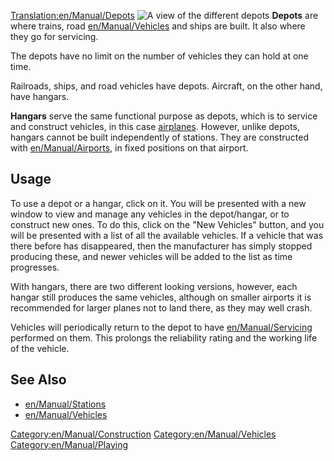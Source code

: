 [[Translation:en/Manual/Depots]]
[[File:en/Manual/Depots.png|thumb|right|A view of the different depots]]
'''Depots''' are where trains, road [[en/Manual/Vehicles]] and ships are built. It also where they go for servicing.

The depots have no limit on the number of vehicles they can hold at one time.

Railroads, ships, and road vehicles have depots. Aircraft, on the other hand, have hangars.

'''Hangars''' serve the same functional purpose as depots, which is to service and construct vehicles, in this case [[en/Manual/Aircraft|airplanes]]. However, unlike depots, hangars cannot be built independently of stations. They are constructed with [[en/Manual/Airports]], in fixed positions on that airport.

==Usage==
To use a depot or a hangar, click on it. You will be presented with a new window to view and manage any vehicles in the depot/hangar, or to construct new ones. To do this, click on the "New Vehicles" button, and you will be presented with a list of all the available vehicles. If a vehicle that was there before has disappeared, then the manufacturer has simply stopped producing these, and newer vehicles will be added to the list as time progresses.

With hangars, there are two different looking versions, however, each hangar still produces the same vehicles, although on smaller airports it is recommended for larger planes not to land there, as they may well crash.

Vehicles will periodically return to the depot to have [[en/Manual/Servicing]] performed on them. This prolongs the reliability rating and the working life of the vehicle.

==See Also==
*[[en/Manual/Stations]]
*[[en/Manual/Vehicles]]

[[Category:en/Manual/Construction]]
[[Category:en/Manual/Vehicles]]
[[Category:en/Manual/Playing]]